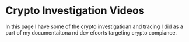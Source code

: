 # Crypto Investigation Videos

In this page I have some of the crypto investigatioan and tracing I did as a part of my documentaitona nd dev efoorts targeting crypto compiance.



<VideoPlayer url="https://youtu.be/6z9wGBucv9E" />

<VideoPlayer url="https://youtu.be/z8sGlQn0PvY" />
<VideoPlayer url="https://youtu.be/a43M35XJ-K4" />



